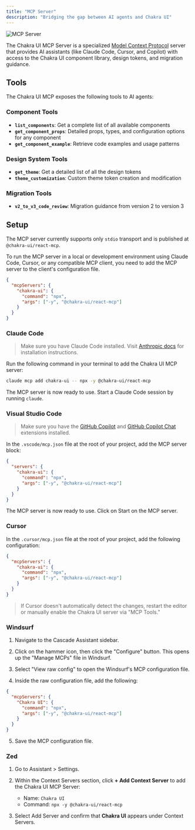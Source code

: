 ```yaml
---
title: "MCP Server"
description: "Bridging the gap between AI agents and Chakra UI"
---
```


<Image
  marginTop="0"
  src="/images/chakra-ui-mcp.png"
  alt="MCP Server"
  objectFit="cover"
  fill
  aspectRatio="16/9"
/>

The Chakra UI MCP Server is a specialized
[Model Context Protocol](https://modelcontextprotocol.io/introduction) server
that provides AI assistants (like Claude Code, Cursor, and Copilot) with access
to the Chakra UI component library, design tokens, and migration guidance.

## Tools

The Chakra UI MCP exposes the following tools to AI agents:

### Component Tools

- **`list_components`**: Get a complete list of all available components
- **`get_component_props`**: Detailed props, types, and configuration options
  for any component
- **`get_component_example`**: Retrieve code examples and usage patterns

### Design System Tools

- **`get_theme`**: Get a detailed list of all the design tokens
- **`theme_customization`**: Custom theme token creation and modification

### Migration Tools

- **`v2_to_v3_code_review`**: Migration guidance from version 2 to version 3

## Setup

The MCP server currently supports only `stdio` transport and is published at
`@chakra-ui/react-mcp`.

To run the MCP server in a local or development environment using Claude Code,
Cursor, or any compatible MCP client, you need to add the MCP server to the
client's configuration file.

```json
{
  "mcpServers": {
    "chakra-ui": {
      "command": "npx",
      "args": ["-y", "@chakra-ui/react-mcp"]
    }
  }
}
```

### Claude Code

> Make sure you have Claude Code installed. Visit
> [Anthropic docs](https://docs.anthropic.com/en/docs/claude-code/mcp) for
> installation instructions.

Run the following command in your terminal to add the Chakra UI MCP server:

```bash
claude mcp add chakra-ui -- npx -y @chakra-ui/react-mcp
```

The MCP server is now ready to use. Start a Claude Code session by running
`claude`.

### Visual Studio Code

> Make sure you have the
> [GitHub Copilot](https://marketplace.visualstudio.com/items?itemName=GitHub.copilot)
> and
> [GitHub Copilot Chat](https://marketplace.visualstudio.com/items?itemName=GitHub.copilot-chat)
> extensions installed.

In the `.vscode/mcp.json` file at the root of your project, add the MCP server
block:

```json
{
  "servers": {
    "chakra-ui": {
      "command": "npx",
      "args": ["-y", "@chakra-ui/react-mcp"]
    }
  }
}
```

The MCP server is now ready to use. Click on Start on the MCP server.

### Cursor

In the `.cursor/mcp.json` file at the root of your project, add the following
configuration:

```json
{
  "mcpServers": {
    "chakra-ui": {
      "command": "npx",
      "args": ["-y", "@chakra-ui/react-mcp"]
    }
  }
}
```

> If Cursor doesn't automatically detect the changes, restart the editor or
> manually enable the Chakra UI server via "MCP Tools."

### Windsurf

1. Navigate to the Cascade Assistant sidebar.

2. Click on the hammer icon, then click the "Configure" button. This opens up
   the "Manage MCPs" file in Windsurf.

3. Select "View raw config" to open the Windsurf's MCP configuration file.

4. Inside the raw configuration file, add the following:

```json
{
  "mcpServers": {
    "Chakra UI": {
      "command": "npx",
      "args": ["-y", "@chakra-ui/react-mcp"]
    }
  }
}
```

5. Save the MCP configuration file.

### Zed

1. Go to Assistant > Settings.

2. Within the Context Servers section, click **+ Add Context Server** to add the
   Chakra UI MCP Server:
   - Name: `Chakra UI`
   - Command: `npx -y @chakra-ui/react-mcp`

3. Select Add Server and confirm that **Chakra UI** appears under Context
   Servers.
